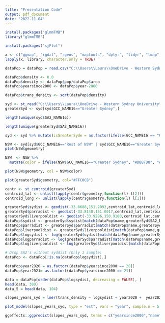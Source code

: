 ```yaml
---
title: "Presentation Code"
output: pdf_document
date: "2022-11-04"
---
```

```r
install.packages("glmmTMB")
library("glmmTMB")
```

```r
install.packages("sjPlot")
```


```r
x <- c("ggmap", "rgdal", "rgeos", "maptools", "dplyr", "tidyr", "tmap", "sf", "MASS", "rgeos", "gmt", "lme4", "lmerTest", "ggplot2", "sf", "tidyverse", "gganimate", "report", "sjPlot", "sjmisc", "sjlabelled")
lapply(x, library, character.only = TRUE) 
```

```r
dataPop = dataPop = read.csv("C:\\Users\\Laura\\OneDrive - Western Sydney University\\Spring 2022\\Final Project\\populationLong.csv")
```


```r
dataPop$density <- 0.0    
dataPop$density <- dataPop$pop/dataPop$area
dataPop$yearsince2000 <- dataPop$year-2000
```

```r
dataPop$trans_density <- sqrt(dataPop$density)
```

```r
syd <- st_read("C:\\Users\\Laura\\OneDrive - Western Sydney University\\Spring 2022\\SA2_2016_AUST.shp")
greaterSyd <- syd[syd$GCC_NAME16=="Greater Sydney",]
```
```r
length(unique(syd$SA2_NAME16))
```

```r
length(unique(greaterSyd$SA2_NAME16))
```



```r
syd <- syd %>% mutate(isGreaterSyde = as.factor(ifelse(GCC_NAME16 == "Greater Sydney", yes = "Greater", no="non-Greater")))
```

```r
NSW <- syd[syd$GCC_NAME16=="Rest of NSW" | syd$GCC_NAME16=="Greater Sydney",]
plot(NSW$geometry)
```

```r
NSW  <- NSW %>%
  mutate(color = ifelse(NSW$GCC_NAME16=="Greater Sydney", "#D8BFD8", "#FFC0CB"))
```

```r
plot(NSW$geometry, col = NSW$color)
```



```r
plot(greaterSyd$geometry, col="#FFC0CB")
```




```r
centr <- st_centroid(greaterSyd)
centroid_lat <- unlist(lapply(centr$geometry,function(l) l[2]))
centroid_long <- unlist(lapply(centr$geometry,function(l) l[1]))
```

```r
greaterSyd$sydist <- geodist(-33.8688,151.2093,centroid_lat,centroid_long)
greaterSyd$parradist <- geodist(-33.8148,151.0017,centroid_lat,centroid_long)
greaterSyd$liverpooldist <- geodist(-33.9286,150.9180,centroid_lat,centroid_long)
dataPop$sydist <- greaterSyd$sydist[match(dataPop$name,greaterSyd$SA2_NAME16)]
dataPop$parradist <- greaterSyd$parradist[match(dataPop$name,greaterSyd$SA2_NAME16)]
dataPop$liverpooldist <- greaterSyd$liverpooldist[match(dataPop$name,greaterSyd$SA2_NAME16)]
dataPop$logsydist <- log(greaterSyd$sydist[match(dataPop$name,greaterSyd$SA2_NAME16)])
dataPop$logparradist <- log(greaterSyd$parradist[match(dataPop$name,greaterSyd$SA2_NAME16)])
dataPop$logliverpooldist <- log(greaterSyd$liverpooldist[match(dataPop$name,greaterSyd$SA2_NAME16)])
```


```r
# Drop SA2's without syddist (Only 1 sample)
dataPop <- dataPop[!is.na(dataPop$logsydist),]
```


```r
dataPop$year2020 = as.factor((dataPop$yearsince2000 == 20))
dataPop$year2021= as.factor((dataPop$yearsince2000 == 21))
```



```r
data = dataPop[order(dataPop$logsydist, decreasing = FALSE), ]
head(data, 300)
data_5 = head(data, 104)
```


```r
slopes_years_syd = lmer(trans_density ~ logsydist + year2020 +  year2021 + (yearsince2000|name),data=data_5)
```

```r
plot_model(slopes_years_syd, type = "est", vars = "year", sample.n = 5)
```


```r
ggeffects::ggpredict(slopes_years_syd, terms = c("yearsince2000","name"), type = "re") %>% plot()
```












